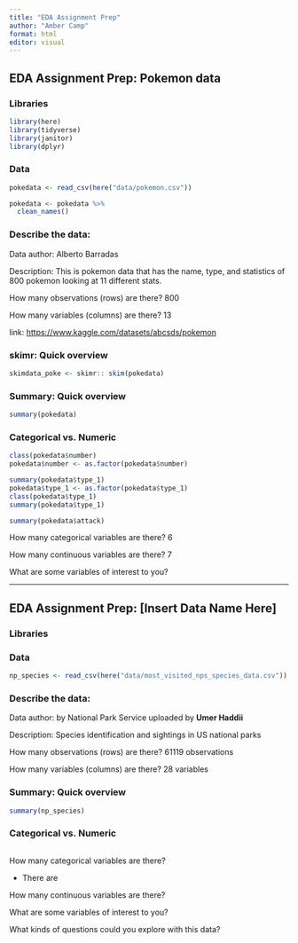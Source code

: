 ```yaml
---
title: "EDA Assignment Prep"
author: "Amber Camp"
format: html
editor: visual
---
```


## EDA Assignment Prep: Pokemon data

### Libraries

```r
library(here)
library(tidyverse)
library(janitor)
library(dplyr)
```

### Data

```r
pokedata <- read_csv(here("data/pokemon.csv"))

pokedata <- pokedata %>%
  clean_names()
```

### Describe the data:

Data author: Alberto Barradas

Description: This is pokemon data that has the name, type, and statistics of 800 pokemon looking at 11 different stats.

How many observations (rows) are there? 800

How many variables (columns) are there? 13

link: <https://www.kaggle.com/datasets/abcsds/pokemon>

### skimr: Quick overview

```r
skimdata_poke <- skimr:: skim(pokedata)
```

### Summary: Quick overview

```r
summary(pokedata)
```

### Categorical vs. Numeric

```r
class(pokedata$number)
pokedata$number <- as.factor(pokedata$number)

summary(pokedata$type_1)
pokedata$type_1 <- as.factor(pokedata$type_1)
class(pokedata$type_1)
summary(pokedata$type_1)

summary(pokedata$attack)
```

How many categorical variables are there? 6

How many continuous variables are there? 7

What are some variables of interest to you?

------------------------------------------------------------------------

## EDA Assignment Prep: \[Insert Data Name Here\]

### Libraries

### Data

```r
np_species <- read_csv(here("data/most_visited_nps_species_data.csv"))
```

### Describe the data:

Data author: by National Park Service uploaded by **Umer Haddii**

Description: Species identification and sightings in US national parks

How many observations (rows) are there? 61119 observations

How many variables (columns) are there? 28 variables

### Summary: Quick overview

```r
summary(np_species)

```

### Categorical vs. Numeric

```r

```

How many categorical variables are there?

-   There are

How many continuous variables are there?

What are some variables of interest to you?

What kinds of questions could you explore with this data?

